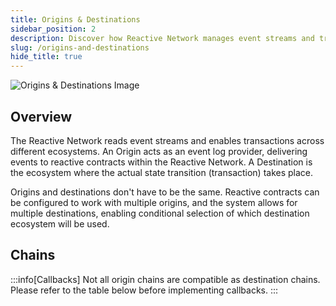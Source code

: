 ```yaml
---
title: Origins & Destinations
sidebar_position: 2
description: Discover how Reactive Network manages event streams and transactions across different ecosystems and learn about network compatibility.
slug: /origins-and-destinations
hide_title: true
---
```



![Origins & Destinations Image](./img/origins-and-destinations.jpg)

## Overview

The Reactive Network reads event streams and enables transactions across different ecosystems. An Origin acts as an event log provider, delivering events to reactive contracts within the Reactive Network. A Destination is the ecosystem where the actual state transition (transaction) takes place.

Origins and destinations don't have to be the same. Reactive contracts can be configured to work with multiple origins, and the system allows for multiple destinations, enabling conditional selection of which destination ecosystem will be used.

## Chains

:::info[Callbacks]
Not all origin chains are compatible as destination chains. Please refer to the table below before implementing callbacks.
:::

<ChainTable />










[//]: # (| Chain                                                    | Origin | Destination | Chain ID   | Callback Proxy Address                       | RPC URL                                |)

[//]: # (|----------------------------------------------------------|--------|-------------|------------|----------------------------------------------|----------------------------------------| )

[//]: # (| [Ethereum Sepolia]&#40;https://sepolia.etherscan.io/&#41;        | ✅      | ✅           | `11155111` | `0x33Bbb7D0a2F1029550B0e91f653c4055DC9F4Dd8` | https://rpc.sepolia.org                |)

[//]: # (| [Ethereum Mainnet]&#40;https://etherscan.io/&#41;                | ✅      | ➖           | `1`        | ➖                                            | https://ethereum-rpc.publicnode.com    |)

[//]: # (| [Avalanche C-Chain]&#40;https://avascan.info/&#41;               | ✅      | ⌛           | `43114`    | `0x76DdEc79A96e5bf05565dA4016C6B027a87Dd8F0` | https://api.avax.network/ext/bc/C/rpc  |)

[//]: # (| [Arbitrum One]&#40;https://arbiscan.io/&#41;                     | ✅      | ⌛           | `42161`    | ⌛                                            | https://arb1.arbitrum.io/rpc           |)

[//]: # (| [Manta Pacific]&#40;https://pacific-explorer.manta.network/&#41; | ✅      | ⌛           | `169`      | `0x9299472A6399Fd1027ebF067571Eb3e3D7837FC4` | https://pacific-rpc.manta.network/http |)

[//]: # (| [Binance Smart Chain]&#40;https://bscscan.com/&#41;              | ✅      | ➖           | `56`       | ➖                                            | https://bsc.drpc.org                   |)

[//]: # (| [Polygon PoS ]&#40;https://polygonscan.com/&#41;                 | ✅      | ➖           | `137`      | ➖                                            | https://polygon-mainnet.infura.io      |)

[//]: # (| [Polygon zkEVM]&#40;https://zkevm.polygonscan.com/&#41;          | ➖      | ➖           | `1101`     | ➖                                            | https://zkevm-rpc.com                  |)

[//]: # (| [opBNB Mainnet]&#40;https://opbnbscan.com/&#41;                  | ➖      | ➖           | `204`      | ➖                                            | https://opbnb-rpc.publicnode.com       |)

[//]: # (| [Kopli Testnet]&#40;https://kopli.reactscan.net&#41;             | ✅      | ✅           | `5318008`  | `0x0000000000000000000000000000000000FFFFFF` | https://kopli-rpc.rkt.ink              |)

[//]: # ()
